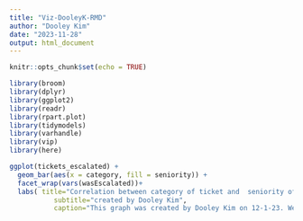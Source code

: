 ```yaml
---
title: "Viz-DooleyK-RMD"
author: "Dooley Kim"
date: "2023-11-28"
output: html_document
---
```


```r
knitr::opts_chunk$set(echo = TRUE)
```

```r
library(broom)
library(dplyr)
library(ggplot2)
library(readr)
library(rpart.plot)
library(tidymodels) 
library(varhandle)
library(vip)
library(here)

ggplot(tickets_escalated) +
  geom_bar(aes(x = category, fill = seniority)) +
  facet_wrap(vars(wasEscalated))+
  labs( title="Correlation between category of ticket and  seniority of those filing it",
           subtitle="created by Dooley Kim",
           caption="This graph was created by Dooley Kim on 12-1-23. We could not find the source of this dataset unfortunately.")

```

